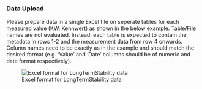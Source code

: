 ### Data Upload

Please prepare data in a single Excel file on seperate tables for each measured value (KW, Kennwert) as shown in the below example. Table/File names are not evaluated. Instead, each table is expected to contain the metadata in rows 1-2 and the measurement data from row 4 onwards. Column names need to be exactly as in the example and should match the desired format (e.g. 'Value' and 'Date' columns should be of numeric and date format respectively).

![Excel format for LongTermStability data](fig/Import_ltsData_FixedFormat.png)
